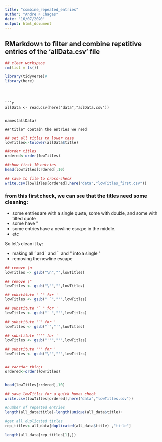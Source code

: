 ```yaml
---
title: "combine_repeated_entries"
author: "Andre M Chagas"
date: "16/07/2020"
output: html_document
---
```

## RMarkdown to filter and combine repetitive entries of the 'allData.csv' file

```r

## clear workspace
rm(list = ls())

library(tidyverse)#
library(here)
```
```



```r

allData <- read.csv(here("data","allData.csv"))


names(allData)

##"title" contain the entries we need
```

```r

## set all titles to lower case
lowTitles<-tolower(allData$title)

##order titles
ordered<-order(lowTitles)

##show first 10 entries
head(lowTitles[ordered],10)

## save to file to cross-check
write.csv(lowTitles[ordered],here("data","lowTitles_first.csv"))

```


### from this first check, we can see that the titles need some cleaning:

- some entries are with a single quote, some with double, and some with tilted quote
- some have \"
- some entries have a newline escape in the middle.
- etc

So let's clean it by:

- making all ' and ` and `` and \" into a single '
- removing the newline escape


```r

## remove \n
lowTitles <- gsub("\n","",lowTitles)

## remove \"
lowTitles <- gsub("\"","",lowTitles)

## substitute " `" for '
lowTitles <- gsub(" `","'",lowTitles)

## substitute "` " for '
lowTitles <- gsub("` ","'",lowTitles)

## substitute "`" for '
lowTitles <- gsub("`","'",lowTitles)

## substitute "''" for '
lowTitles <- gsub("''","'",lowTitles)

## substitute """ for '
lowTitles <- gsub("\"","'",lowTitles)


## reorder things 
ordered<-order(lowTitles)


head(lowTitles[ordered],10)

## save lowTitles for a quick human check
write.csv(lowTitles[ordered],here("data","lowTitles.csv"))

```


```r


#number of repeated entries
length(all_data$title)-length(unique(all_data$title))

#get all duplicated titles
rep_titles<-all_data[duplicated(all_data$title) ,"title"]


```


```r




length(all_data[rep_titles[1],])




```


